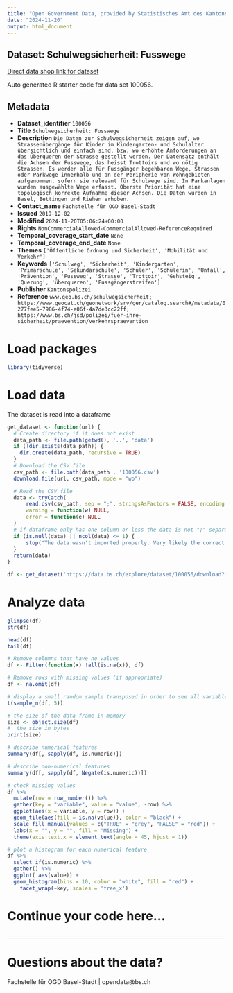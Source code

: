 ```yaml
---
title: "Open Government Data, provided by Statistisches Amt des Kantons Basel-Stadt - Fachstelle OGD"
date: "2024-11-20"
output: html_document
---
```


## Dataset: Schulwegsicherheit: Fusswege

[Direct data shop link for dataset](https://data.bs.ch/explore/dataset/100056)

Auto generated R starter code for data set 100056.

## Metadata

- **Dataset_identifier** `100056`
- **Title** `Schulwegsicherheit: Fusswege`
- **Description** `Die Daten zur Schulwegsicherheit zeigen auf, wo Strassenübergänge für Kinder im Kindergarten- und Schulalter übersichtlich und einfach sind, bzw. wo erhöhte Anforderungen an das Überqueren der Strasse gestellt werden. Der Datensatz enthält die Achsen der Fusswege, das heisst Trottoirs und wo nötig Strassen. Es werden alle für Fussgänger begehbaren Wege, Strassen oder Parkwege innerhalb und an der Peripherie von Wohngebieten aufgenommen, sofern sie relevant für Schulwege sind. In Parkanlagen wurden ausgewählte Wege erfasst. Oberste Priorität hat eine topologisch korrekte Aufnahme dieser Achsen. Die Daten wurden in Basel, Bettingen und Riehen erhoben.`
- **Contact_name** `Fachstelle für OGD Basel-Stadt`
- **Issued** `2019-12-02`
- **Modified** `2024-11-20T05:06:24+00:00`
- **Rights** `NonCommercialAllowed-CommercialAllowed-ReferenceRequired`
- **Temporal_coverage_start_date** `None`
- **Temporal_coverage_end_date** `None`
- **Themes** `['Öffentliche Ordnung und Sicherheit', 'Mobilität und Verkehr']`
- **Keywords** `['Schulweg', 'Sicherheit', 'Kindergarten', 'Primarschule', 'Sekundarschule', 'Schüler', 'Schülerin', 'Unfall', 'Prävention', 'Fussweg', 'Strasse', 'Trottoir', 'Gehsteig', 'Querung', 'überqueren', 'Fussgängerstreifen']`
- **Publisher** `Kantonspolizei`
- **Reference** `www.geo.bs.ch/schulwegsicherheit; https://www.geocat.ch/geonetwork/srv/ger/catalog.search#/metadata/0277fee5-7986-4f74-a06f-4a7de3cc22ff; https://www.bs.ch/jsd/polizei/fuer-ihre-sicherheit/praevention/verkehrspraevention`


# Load packages

```r

library(tidyverse)
```

# Load data

The dataset is read into a dataframe

```r
get_dataset <- function(url) {
  # Create directory if it does not exist
  data_path <- file.path(getwd(), '..', 'data')
  if (!dir.exists(data_path)) {
    dir.create(data_path, recursive = TRUE)
  }
  # Download the CSV file
  csv_path <- file.path(data_path , '100056.csv')
  download.file(url, csv_path, mode = "wb")

  # Read the CSV file
  data <- tryCatch(
      read.csv(csv_path, sep = ";", stringsAsFactors = FALSE, encoding = "UTF-8"),
      warning = function(w) NULL,
      error = function(e) NULL
  )
  # if dataframe only has one column or less the data is not ";" separated
  if (is.null(data) || ncol(data) <= 1) {
      stop("The data wasn't imported properly. Very likely the correct separator couldn't be found.\nPlease check the dataset manually and adjust the code.")
  }
  return(data)
}
```

```r

df <- get_dataset('https://data.bs.ch/explore/dataset/100056/download?format=csv&timezone=Europe%2FZurich')

```

# Analyze data

```r

glimpse(df)
str(df)

head(df)
tail(df)

```

```r
# Remove columns that have no values
df <- Filter(function(x) !all(is.na(x)), df)

# Remove rows with missing values (if appropriate)
df <- na.omit(df)
```

```r
# display a small random sample transposed in order to see all variables
t(sample_n(df, 5))
```

```r
# the size of the data frame in memory
size <- object.size(df)
#  the size in bytes
print(size)
```

```r
# describe numerical features
summary(df[, sapply(df, is.numeric)])
```

```r
# describe non-numerical features
summary(df[, sapply(df, Negate(is.numeric))])
```

```r
# check missing values
df %>%
  mutate(row = row_number()) %>%
  gather(key = "variable", value = "value", -row) %>%
  ggplot(aes(x = variable, y = row)) +
  geom_tile(aes(fill = is.na(value)), color = "black") +
  scale_fill_manual(values = c("TRUE" = "grey", "FALSE" = "red")) +
  labs(x = "", y = "", fill = "Missing") +
  theme(axis.text.x = element_text(angle = 45, hjust = 1))
```

```r
# plot a histogram for each numerical feature
df %>%
  select_if(is.numeric) %>%
  gather() %>%
  ggplot( aes(value)) +
  geom_histogram(bins = 10, color = "white", fill = "red") +
    facet_wrap(~key, scales = 'free_x')
```

# Continue your code here...

```r

```
------------------------------------------------------------------------

# Questions about the data?

Fachstelle für OGD Basel-Stadt | opendata@bs.ch

